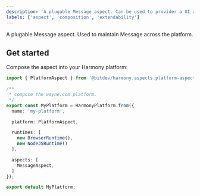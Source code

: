 ```yaml
---
description: 'A plugable Message aspect. Can be used to provider a UI and API.'
labels: ['aspect', 'composition', 'extendability']
---
```


A plugable Message aspect. Used to maintain Message across the platform.

## Get started

Compose the aspect into your Harmony platform:

```ts
import { PlatformAspect } from '@bitdev/harmony.aspects.platform-aspect';

/**
 * compose the wayne.com platform.
 */    
export const MyPlatform = HarmonyPlatform.from({
  name: 'my-platform',

  platform: PlatformAspect,

  runtimes: [
    new BrowserRuntime(),
    new NodeJSRuntime()
  ],

  aspects: [
    MessageAspect,
  ]
});

export default MyPlatform;
```